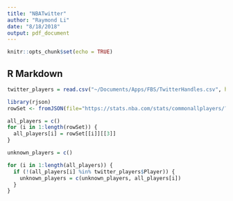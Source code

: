 ```yaml
---
title: "NBATwitter"
author: "Raymond Li"
date: "8/18/2018"
output: pdf_document
---
```


```r
knitr::opts_chunk$set(echo = TRUE)
```

## R Markdown

```r
twitter_players = read.csv("~/Documents/Apps/FBS/TwitterHandles.csv", header = TRUE, sep = ",")[, c(2,3)]
```

```r
library(rjson)
rowSet <- fromJSON(file="https://stats.nba.com/stats/commonallplayers/?LeagueID=00&Season=2018-19&IsOnlyCurrentSeason=1")["resultSets"][[1]][[1]]$rowSet
```

```r
all_players = c()
for (i in 1:length(rowSet)) {
  all_players[i] = rowSet[[i]][[3]]
}
```

```r
unknown_players = c()

for (i in 1:length(all_players)) {
  if (!(all_players[i] %in% twitter_players$Player)) {
    unknown_players = c(unknown_players, all_players[i])
  } 
}
```

